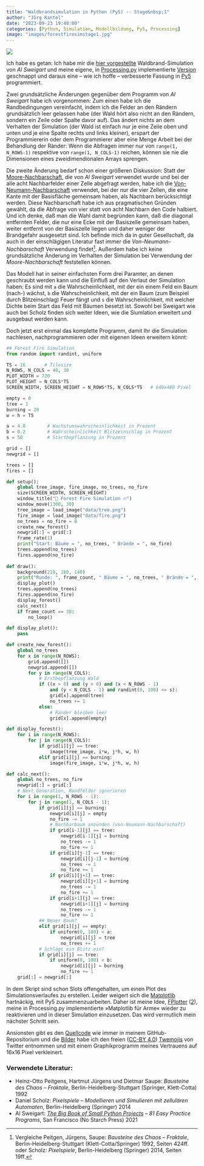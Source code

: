 ```yaml
---
title: "Waldbrandsimulation in Python (Py5) -- Stage&nbsp;1"
author: "Jörg Kantel"
date: "2023-09-23 19:40:00"
categories: [Python, Simulation, Modellbildung, Py5, Processing]
image: "images/forestfiresimstage1.jpg"
---
```


[![](images/forestfiresimstage1-b.jpg)](https://www.flickr.com/photos/schockwellenreiter/53206780452/)

Ich habe es getan: Ich habe mir die [hier vorgestellte](https://kantel.github.io/posts/2023092001_game_engines_und_mehr/) Waldbrand-Simulation von *Al Sweigart* und meine eigene, in [Processing.py](http://cognitiones.kantel-chaos-team.de/programmierung/creativecoding/processing/processingpy.html) implementierte [Version](http://py.kantel-chaos-team.de.s3-website-us-east-1.amazonaws.com/12zellautom/#der-waldbrand-simulator) geschnappt und daraus eine -- wie ich hoffe -- verbesserte Fassung in [Py5](http://cognitiones.kantel-chaos-team.de/programmierung/creativecoding/processing/py5.html) programmiert.

Zwei grundsätzliche Änderungen gegenüber dem Programm von *Al Sweigart* habe ich vorgenommen: Zum einen habe ich die Randbedingungen vereinfacht, indem ich die Felder an den Rändern grundsätzlich leer gelassen habe (der Wald hört also nicht an den Rändern, sondern ein Zeile oder Spalte davor auf). Das ändert nichts an dem Verhalten der Simulation (der Wald ist einfach nur je eine Zeile oben und unten und je eine Spalte rechts und links kleiner), erspart der Programmiererin oder dem Programmierer aber eine Menge Arbeit bei der Behandlung der Ränder: Wenn die Abfragen immer nur von `range(1, N_ROWS-1)` respektive von `range(1, N_COLS-1)` reichen, können sie nie die Dimensionen eines zweidimendionalen Arrays sprengen.

Die zweite Änderung bedarf schon einer größeren Diskussion: Statt der [Moore-Nachbarschaft](http://cognitiones.kantel-chaos-team.de/programmierung/softcomputing/moorenb.html), die von *Al Sweigart* verwendet wurde und bei der alle acht Nachbarfelder einer Zelle abgefragt werden, habe ich die [Von-Neumann-Nachbarschaft](http://cognitiones.kantel-chaos-team.de/programmierung/softcomputing/neumannnb.html) verwendet, bei der nur die vier Zellen, die eine Kante mit der Basisfläche gemeinsam haben, als Nachbarn berücksichtigt werden. Diese Nachbarschaft habe ich aus pragmatischen Gründen gewählt, da die Abfrage von vier statt von acht Nachbarn den Code halbiert. Und ich denke, daß man die Wahl damit begründen kann, daß die diagonal entfernten Felder, die nur eine Ecke mit der Basiszelle gemeinsam haben, weiter entfernt von der Basiszelle liegen und daher weniger der Brandgefahr ausgesetzt sind. Ich befinde mich da in guter Gesellschaft, da auch in der einschlägigen Literatur fast immer die *Von-Neumann-Nachbarschaft* Verwendung findet[^1]. Außerdem habe ich keine grundsätzliche Änderung im Verhalten der Simulation bei Verwendung der *Moore-Nachbarschaft* feststellen können.

[^1]: Vergleiche Peitgen, Jürgens, Saupe: *Bausteine des Chaos -- Fraktale*, Berlin-Heidelberg-Stuttgart (Klett-Cotta/Springer) 1992, Seiten 424ff. oder Scholz: *Pixelspiele*, Berlin-Heidelberg (Springer) 2014, Seiten 19ff.

Das Modell hat in seiner einfachsten Form drei Paramter, an denen geschraubt werden kann und die Einfluß auf den Verlaut der Simulation haben: Es sind mit `a` die Wahrscheinlichkeit, mit der ein einem Feld ein Baum (nach-) wächst, `b` die Wahrscheinlichkeit, mit der ein Baum (zum Beispiel durch Blitzeinschlag) Feuer fängt und `s` die Wahrscheinlichkeit, mit welcher Dichte beim Start das Feld mit Bäumen besetzt ist. Sowohl bei Sweigart wie auch bei Scholz finden sich weiter Ideen, wie die Siumlation erweitert und ausgebaut werden kann.

Doch jetzt erst einmal das komplette Programm, damit Ihr die Simulation nachlesen, nachprogrammieren oder mit eigenen Ideen erweitern könnt:

~~~python
## Forest Fire Simulation
from random import randint, uniform

TS = 16       # Tilesize
N_ROWS, N_COLS = 40, 30
PLOT_WIDTH = 720
PLOT_HEIGHT = N_COLS*TS
SCREEN_WIDTH, SCREEN_HEIGHT = N_ROWS*TS, N_COLS*TS   # 640x480 Pixel

empty = 0
tree = 1
burning = 20
w = h = TS

a = 4.0        # Wachstumswahrscheinlichkeit in Prozent
b = 0.2        # Wahrscheinlichkeit Blitzeinschlag in Prozent
s = 50         # Startbepflanzung in Prozent

grid = []
newgrid = []

trees = []
fires = []

def setup():
    global tree_image, fire_image, no_trees, no_fire
    size(SCREEN_WIDTH, SCREEN_HEIGHT)
    window_title("🌲 Forest Fire Simulation 🔥")
    window_move(1300, 30)
    tree_image = load_image("data/tree.png")
    fire_image = load_image("data/fire.png")
    no_trees = no_fire = 0
    create_new_forest()
    newgrid[:] = grid[:]
    frame_rate(1)
    print("Start: Bäume = ", no_trees, " Brände = ", no_fire)
    trees.append(no_trees)
    fires.append(no_fire)
    
def draw():
    background(210, 180, 140)
    print("Runde: ", frame_count, " Bäume = ", no_trees, " Brände = ", no_fire)
    display_plot()
    trees.append(no_trees)
    fires.append(no_fire)
    display_forest()
    calc_next()
    if frame_count == 30:
        no_loop()

def display_plot():
    pass

def create_new_forest():
    global no_trees
    for x in range(N_ROWS):
        grid.append([])
        newgrid.append([])
        for y in range(N_COLS):
            # Erstbepflanzung Wald
            if ((x > 0) and (y > 0) and (x < N_ROWS - 1)
                and (y < N_COLS - 1) and randint(0, 100) <= s):
                grid[x].append(tree)
                no_trees += 1
            else:
                # Ränder bleiben leer
                grid[x].append(empty)

def display_forest():
    for i in range(N_ROWS):
        for j in range(N_COLS):
            if grid[i][j] == tree:
                image(tree_image, i*w, j*h, w, h)
            elif grid[i][j] == burning:
                image(fire_image, i*w, j*h, w, h)

def calc_next():
    global no_trees, no_fire
    newgrid[:] = grid[:]
    # Next Generation, Randfelder ignorieren
    for i in range(1, N_ROWS - 1):
        for j in range(1, N_COLS - 1):
            if grid[i][j] == burning:
                newgrid[i][j] = empty
                no_fire -= 1
                # Nachbarbaum anzünden (von-Neumann-Nachbarschaft)
                if grid[i-1][j] == tree:
                    newgrid[i-1][j] = burning
                    no_trees -= 1
                    no_fire += 1
                if grid[i][j-1] == tree:
                    newgrid[i][j-1] = burning
                    no_trees -= 1
                    no_fire += 1
                if grid[i][j+1] == tree:
                    newgrid[i][j+1] = burning
                    no_trees -= 1
                    no_fire += 1
                if grid[i+1][j] == tree:
                    newgrid[i+1][j] = burning
                    no_trees -= 1
                    no_fire += 1
            ## Neuer Baum?
            elif grid[i][j] == empty:
                if uniform(0, 100) < a:
                    newgrid[i][j] = tree
                    no_trees += 1
            # Schlägt ein Blitz ein?
            if grid[i][j] == tree:
                if uniform(0, 100) < b:
                    newgrid[i][j] = burning
                    no_fire += 1
    grid[:] = newgrid[:]
~~~

In dem Skript sind schon Slots offengehalten, um einen Plot des Simulationsverlaufes zu erstellen. Leider weigert sich die [Matplotlib](http://cognitiones.kantel-chaos-team.de/programmierung/python/matplotlib.html) hartnäckig, mit Py5 zusammenzuarbeiten. Daher ist meine Idee, [FPlotter](http://blog.schockwellenreiter.de/2021/03/2021031901.html) ([2](http://blog.schockwellenreiter.de/2021/03/2021033002.html)), meine in Processing.py implementierte »Matplotlib für Arme« wieder zu reaktivieren und in dieser Simulation einzusetzen. Das wird vermutlich mein nächster Schritt sein.

Ansionsten gibt es den [Quellcode](https://github.com/kantel/py5/tree/main/forestfire) wie immer in meinem GitHub-Repositorium und die [Bilder](https://github.com/kantel/py5/tree/main/forestfire/data) habe ich den freien ([CC-BY 4.0](https://creativecommons.org/licenses/by/4.0/)) [Twemojis](https://twemoji.twitter.com/) von Twitter entnommen und mit einem Graphikprogramm meines Vertrauens auf 16x16 Pixel verkleinert.

### Verwendete Literatur:

- Heinz-Otto Peitgens, Hartmut Jürgens und Dietmar Saupe: *Bausteine des Chaos -- Fraktale*, Berlin-Heidelberg-Stuttgart (Springer, Klett-Cotta) 1992
- Daniel Scholz: *Pixelspiele -- Modellieren und Simulieren mit zellulären Automaten*, Berlin-Heidelberg (Springer) 2014
- Al Sweigart: *[The Big Book of Small Python Projects](https://inventwithpython.com/bigbookpython/) -- 81 Easy Practice Programs*, San Francisco (No Starch Press) 2021